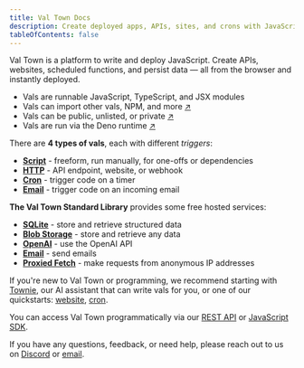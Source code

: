 ```yaml
---
title: Val Town Docs
description: Create deployed apps, APIs, sites, and crons with JavaScript
tableOfContents: false
---
```


Val Town is a platform to write and deploy JavaScript. Create APIs, websites, scheduled functions, and persist data — all from the browser and instantly deployed.

- Vals are runnable JavaScript, TypeScript, and JSX modules
- Vals can import other vals, NPM, and more [↗](/reference/import)
- Vals can be public, unlisted, or private [↗](/reference/permissions)
- Vals are run via the Deno runtime [↗](/reference/runtime)

There are **4 types of vals**, each with different _triggers_:

- [**Script**](/types/script) - freeform, run manually, for one-offs or dependencies
- [**HTTP**](/types/http) - API endpoint, website, or webhook
- [**Cron**](/types/cron) - trigger code on a timer
- [**Email**](/types/email) - trigger code on an incoming email

**The Val Town Standard Library** provides some free hosted services:

- [**SQLite**](/std/sqlite) - store and retrieve structured data
- [**Blob Storage**](/std/blob) - store and retrieve any data
- [**OpenAI**](/std/openai) - use the OpenAI API
- [**Email**](/std/email) - send emails
- [**Proxied Fetch**](/std/fetch) - make requests from anonymous IP addresses

If you're new to Val Town or programming, we recommend starting with [Townie](https://www.val.town/townie), our AI assistant that can write vals for you, or one of our quickstarts: [website](/quickstarts/first-website), [cron](/quickstarts/first-cron).

You can access Val Town programmatically via our [REST API](/api/) or [JavaScript SDK](/api/sdk).

If you have any questions, feedback, or need help, please reach out to us on [Discord](https://discord.gg/dHv45uN5RY) or [email](mailto:docs-help@val.town).
